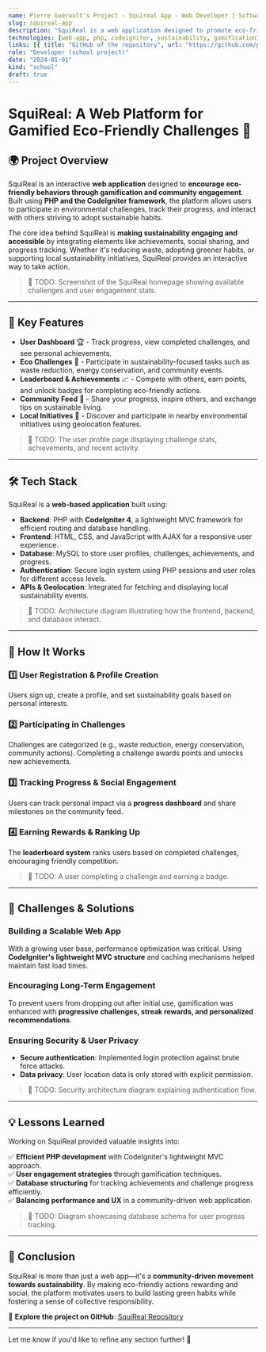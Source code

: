```yaml
---
name: Pierre Guéroult's Project - Squireal App - Web Developer | Software Engineer
slug: squireal-app
description: "SquiReal is a web application designed to promote eco-friendly habits through gamification. Built with PHP and CodeIgniter, it allows users to participate in sustainability challenges, track their progress, and engage with a community. The platform features achievements, leaderboards, and local initiatives to make environmental actions more engaging and rewarding."
technologies: [web-app, php, codeigniter, sustainability, gamification]
links: [{ title: "GitHub of the repository", url: "https://github.com/pierregueroult/squireal" }]
role: "Developer (school project)"
date: "2024-01-01"
kind: "school"
draft: true
---
```



<NoTranslation />

# SquiReal: A Web Platform for Gamified Eco-Friendly Challenges 🌱

## 🌍 Project Overview

SquiReal is an interactive **web application** designed to **encourage eco-friendly behaviors through gamification and community engagement**. Built using **PHP and the CodeIgniter framework**, the platform allows users to participate in environmental challenges, track their progress, and interact with others striving to adopt sustainable habits.

The core idea behind SquiReal is **making sustainability engaging and accessible** by integrating elements like achievements, social sharing, and progress tracking. Whether it's reducing waste, adopting greener habits, or supporting local sustainability initiatives, SquiReal provides an interactive way to take action.

> 📌 TODO: Screenshot of the SquiReal homepage showing available challenges and user engagement stats.

---

## 🚀 Key Features

- **User Dashboard** 🏆 - Track progress, view completed challenges, and see personal achievements.
- **Eco Challenges** 🌿 - Participate in sustainability-focused tasks such as waste reduction, energy conservation, and community events.
- **Leaderboard & Achievements** 📈 - Compete with others, earn points, and unlock badges for completing eco-friendly actions.
- **Community Feed** 💬 - Share your progress, inspire others, and exchange tips on sustainable living.
- **Local Initiatives** 📍 - Discover and participate in nearby environmental initiatives using geolocation features.

> 📌 TODO: The user profile page displaying challenge stats, achievements, and recent activity.

---

## 🛠️ Tech Stack

SquiReal is a **web-based application** built using:

- **Backend**: PHP with **CodeIgniter 4**, a lightweight MVC framework for efficient routing and database handling.
- **Frontend**: HTML, CSS, and JavaScript with AJAX for a responsive user experience.
- **Database**: MySQL to store user profiles, challenges, achievements, and progress.
- **Authentication**: Secure login system using PHP sessions and user roles for different access levels.
- **APIs & Geolocation**: Integrated for fetching and displaying local sustainability events.

> 📌 TODO: Architecture diagram illustrating how the frontend, backend, and database interact.

---

## 🔄 How It Works

### 1️⃣ User Registration & Profile Creation

Users sign up, create a profile, and set sustainability goals based on personal interests.

### 2️⃣ Participating in Challenges

Challenges are categorized (e.g., waste reduction, energy conservation, community actions). Completing a challenge awards points and unlocks new achievements.

### 3️⃣ Tracking Progress & Social Engagement

Users can track personal impact via a **progress dashboard** and share milestones on the community feed.

### 4️⃣ Earning Rewards & Ranking Up

The **leaderboard system** ranks users based on completed challenges, encouraging friendly competition.

> 📌 TODO: A user completing a challenge and earning a badge.

---

## 🎯 Challenges & Solutions

### **Building a Scalable Web App**

With a growing user base, performance optimization was critical. Using **CodeIgniter's lightweight MVC structure** and caching mechanisms helped maintain fast load times.

### **Encouraging Long-Term Engagement**

To prevent users from dropping out after initial use, gamification was enhanced with **progressive challenges, streak rewards, and personalized recommendations**.

### **Ensuring Security & User Privacy**

- **Secure authentication**: Implemented login protection against brute force attacks.
- **Data privacy**: User location data is only stored with explicit permission.

> 📌 TODO: Security architecture diagram explaining authentication flow.

---

## 💡 Lessons Learned

Working on SquiReal provided valuable insights into:

✅ **Efficient PHP development** with CodeIgniter's lightweight MVC approach.  
✅ **User engagement strategies** through gamification techniques.  
✅ **Database structuring** for tracking achievements and challenge progress efficiently.  
✅ **Balancing performance and UX** in a community-driven web application.

> 📌 TODO: Diagram showcasing database schema for user progress tracking.

---

## 📢 Conclusion

SquiReal is more than just a web app—it's a **community-driven movement towards sustainability**. By making eco-friendly actions rewarding and social, the platform motivates users to build lasting green habits while fostering a sense of collective responsibility.

🔗 **Explore the project on GitHub**: [SquiReal Repository](https://github.com/pierregueroult/squireal)

---

Let me know if you'd like to refine any section further! 🚀
